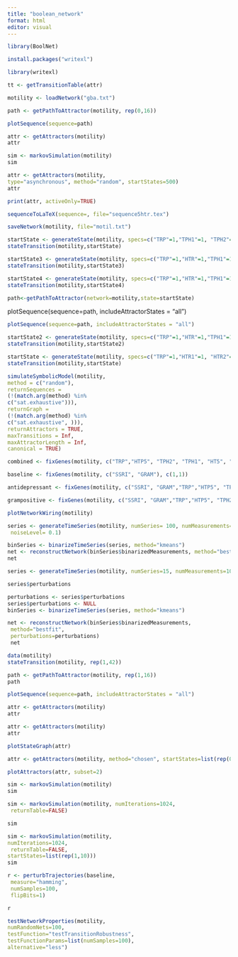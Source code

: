 ---
title: "boolean_network"
format: html
editor: visual
---

```{r}
library(BoolNet)
```

```{r}
install.packages("writexl")
```

```{r}
library(writexl)
```

```{r}
tt <- getTransitionTable(attr)
```

```{r}
motility <- loadNetwork("gba.txt")
```

```{r}
path <- getPathToAttractor(motility, rep(0,16))
```

```{r}
plotSequence(sequence=path)
```

```{r}
attr <- getAttractors(motility)
attr
```

```{r}

sim <- markovSimulation(motility)
sim
```

```{r}
attr <- getAttractors(motility,
type="asynchronous", method="random", startStates=500)
attr
```

```{r}
print(attr, activeOnly=TRUE)
```

```{r}
sequenceToLaTeX(sequence=, file="sequence5htr.tex")
```

```{r}
saveNetwork(motility, file="motil.txt")
```

```{r}
startState <- generateState(motility, specs=c("TRP"=1,"TPH1"=1, "TPH2"=1))
stateTransition(motility,startState)
```

```{r}
startState3 <- generateState(motility, specs=c("TRP"=1,"HTR"=1,"TPH1"=1, "TPH2"=1, "SSRI"= 1))
stateTransition(motility,startState3)
```

```{r}
startState4 <- generateState(motility, specs=c("TRP"=1,"HTR"=1,"TPH1"=1, "TPH2"=1, "GRAM"= 1, "SSRI"=1))
stateTransition(motility,startState4)
```

```{r}
path<-getPathToAttractor(network=motility,state=startState)
```

plotSequence(sequence=path, includeAttractorStates = "all")

```{r}
plotSequence(sequence=path, includeAttractorStates = "all")
```

```{r}
startState2 <- generateState(motility, specs=c("TRP"=1,"HTR"=1,"TPH1"=1, "TPH2"=1, "SSRI"=1))
stateTransition(motility,startState2)
```

```{r}
startState <- generateState(motility, specs=c("TRP"=1,"HTR1"=1, "HTR2"=1, "HTR3"=1, "HTR3"=1, "TPH1"=1, "TPH2"=1))
stateTransition(motility,startState)
```

```{r}
simulateSymbolicModel(motility,
method = c("random"),
returnSequences =
(!(match.arg(method) %in%
c("sat.exhaustive"))),
returnGraph =
(!(match.arg(method) %in%
c("sat.exhaustive", ))),
returnAttractors = TRUE,
maxTransitions = Inf,
maxAttractorLength = Inf,
canonical = TRUE)
```

```{r}
combined <- fixGenes(motility, c("TRP","HTP5", "TPH2", "TPH1", "HT5", "AADC", "DDC", "T5H", "KYN", "IDO", "IFN", "SERT", "SSRI", "E5HT", "VMAT", "C5HT", "HTR1", "HTR2", "HTR3", "HTR4", "PLC", "DAG", "IP3", "PKC", "NA", "AC5", "CAMP", "GABA", "TLR2", "GRAM","MyD88", "IRAK", "TRAF6", "p38", "MAOA", "SNAT", "HIA5", "HIAA", "NAS", "CA2", "MOTILITY"), c(1))
```

```{r}
baseline <- fixGenes(motility, c("SSRI", "GRAM"), c(1,1))
```

```{r}
antidepressant <- fixGenes(motility, c("SSRI", "GRAM","TRP","HTP5", "TPH2", "TPH1", "HT5", "AADC", "DDC", "T5H", "KYN", "IDO", "IFN", "SERT", "E5HT", "VMAT", "C5HT", "HTR1", "HTR2", "HTR3", "HTR4", "PLC", "DAG", "IP3", "PKC", "NA", "AC5", "CAMP", "GABA", "TLR2", "MyD88", "IRAK", "TRAF6", "p38", "MAOA", "SNAT", "HIA5", "HIAA", "NAS", "CA2", "MOTILITY"), c(1,0,1,1,1,1,1,1,1,1,1,1,1,1,1,1,1,1,1,1,1,1,1,1,1,1,1,1,1,1,1,1,1,1,1,1,1,1,1,1,1))
```

```{r}
grampositive <- fixGenes(motility, c("SSRI", "GRAM","TRP","HTP5", "TPH2", "TPH1", "HT5", "AADC", "DDC", "T5H", "KYN", "IDO", "IFN", "SERT", "E5HT", "VMAT", "C5HT", "HTR1", "HTR2", "HTR3", "HTR4", "PLC", "DAG", "IP3", "PKC", "NA", "AC5", "CAMP", "GABA", "TLR2", "MyD88", "IRAK", "TRAF6", "p38", "MAOA", "SNAT", "HIA5", "HIAA", "NAS", "CA2", "MOTILITY"), c(1,1,1,1,1,1,1,1,1,1,1,1,1,1,1,1,1,1,1,1,1,1,1,1,1,1,1,1,1,1,1,1,1,1,1,1,1,1,1,1,1))
```

```{r}
plotNetworkWiring(motility)
```

```{r}
series <- generateTimeSeries(motility, numSeries= 100, numMeasurements= 10,
 noiseLevel= 0.1)
```

```{r}
binSeries <- binarizeTimeSeries(series, method="kmeans")
net <- reconstructNetwork(binSeries$binarizedMeasurements, method="bestfit")
net
```

```{r}
series <- generateTimeSeries(motility, numSeries=15, numMeasurements=10, perturbations=1, noiseLevel=0.1)
```

```{r}
series$perturbations
```

```{r}
perturbations <- series$perturbations
series$perturbations <- NULL
binSeries <- binarizeTimeSeries(series, method="kmeans")
```

```{r}
net <- reconstructNetwork(binSeries$binarizedMeasurements,
 method="bestfit",
 perturbations=perturbations)
 net
```

```{r}
data(motility)
stateTransition(motility, rep(1,42))
```

```{r}
path <- getPathToAttractor(motility, rep(1,16))
path
```

```{r}
plotSequence(sequence=path, includeAttractorStates = "all")
```

```{r}
attr <- getAttractors(motility)
attr
```

```{r}
attr <- getAttractors(motility)
attr
```

```{r}
plotStateGraph(attr)
```

```{r}
attr <- getAttractors(motility, method="chosen", startStates=list(rep(0,16),rep(1,16)))
```

```{r}
plotAttractors(attr, subset=2)
```

```{r}
sim <- markovSimulation(motility)
sim
```

```{r}
sim <- markovSimulation(motility, numIterations=1024,
 returnTable=FALSE)
```

```{r}
sim
```

```{r}
sim <- markovSimulation(motility,
numIterations=1024,
 returnTable=FALSE,
startStates=list(rep(1,10)))
sim
```

```{r}
r <- perturbTrajectories(baseline,
 measure="hamming",
 numSamples=100,
 flipBits=1)
```

```{r}
r
```

```{r}
testNetworkProperties(motility,
numRandomNets=100,
testFunction="testTransitionRobustness",
testFunctionParams=list(numSamples=100),
alternative="less")
```
